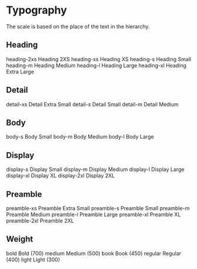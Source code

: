 
<Meta title="Style/Typography" />

# Typography

The scale is based on the place of the text in the hierarchy.

## Heading
<gds-flex display="flex" flex-direction="column">
    <gds-flex display="flex" gap="s" padding="l 0" align-items="center" border="0 0 4xs/primary 0">
        <gds-text min-width="30" align-items="left">heading-2xs</gds-text>
        <gds-text font-size="heading-2xs">Heading 2XS</gds-text>
    </gds-flex>
    <gds-flex display="flex" gap="s" padding="l 0" align-items="center" border="0 0 4xs/primary 0">
        <gds-text min-width="30" align-items="left">heading-xs</gds-text>
        <gds-text font-size="heading-xs">Heading XS</gds-text>
    </gds-flex>
    <gds-flex display="flex" gap="s" padding="l 0" align-items="center" border="0 0 4xs/primary 0">
        <gds-text min-width="30" align-items="left">heading-s</gds-text>
        <gds-text font-size="heading-s">Heading Small</gds-text>
    </gds-flex>
    <gds-flex display="flex" gap="s" padding="l 0" align-items="center" border="0 0 4xs/primary 0">
        <gds-text min-width="30" align-items="left">heading-m</gds-text>
        <gds-text font-size="heading-m">Heading Medium</gds-text>
    </gds-flex>
    <gds-flex display="flex" gap="s" padding="l 0" align-items="center" border="0 0 4xs/primary 0">
        <gds-text min-width="30" align-items="left">heading-l</gds-text>
        <gds-text font-size="heading-l">Heading Large</gds-text>
    </gds-flex>
    <gds-flex display="flex" gap="s" padding="l 0" align-items="center" border="0 0 4xs/primary 0">
        <gds-text min-width="30" align-items="left">heading-xl</gds-text>
        <gds-text font-size="heading-xl">Heading Extra Large</gds-text>
    </gds-flex>
</gds-flex>

## Detail
<gds-flex display="flex" flex-direction="column">
    <gds-flex display="flex" gap="s" padding="l 0" align-items="center" border="0 0 4xs/primary 0">
        <gds-text min-width="30" align-items="left">detail-xs</gds-text>
        <gds-text font-size="detail-xs">Detail Extra Small</gds-text>
    </gds-flex>
    <gds-flex display="flex" gap="s" padding="l 0" align-items="center" border="0 0 4xs/primary 0">
        <gds-text min-width="30" align-items="left">detail-s</gds-text>
        <gds-text font-size="detail-s">Detail Small</gds-text>
    </gds-flex>
    <gds-flex display="flex" gap="s" padding="l 0" align-items="center" border="0 0 4xs/primary 0">
        <gds-text min-width="30" align-items="left">detail-m</gds-text>
        <gds-text font-size="detail-m">Detail Medium</gds-text>
    </gds-flex>
</gds-flex>

## Body
<gds-flex display="flex" flex-direction="column">
    <gds-flex display="flex" gap="s" padding="l 0" align-items="center" border="0 0 4xs/primary 0">
        <gds-text min-width="30" align-items="left">body-s</gds-text>
        <gds-text font-size="body-s">Body Small</gds-text>
    </gds-flex>
    <gds-flex display="flex" gap="s" padding="l 0" align-items="center" border="0 0 4xs/primary 0">
        <gds-text min-width="30" align-items="left">body-m</gds-text>
        <gds-text font-size="body-m">Body Medium</gds-text>
    </gds-flex>
    <gds-flex display="flex" gap="s" padding="l 0" align-items="center" border="0 0 4xs/primary 0">
        <gds-text min-width="30" align-items="left">body-l</gds-text>
        <gds-text font-size="body-l">Body Large</gds-text>
    </gds-flex>
</gds-flex>

## Display
<gds-flex display="flex" flex-direction="column">
    <gds-flex display="flex" gap="s" padding="l 0" align-items="center" border="0 0 4xs/primary 0">
        <gds-text min-width="30" align-items="left">display-s</gds-text>
        <gds-text font-size="display-s">Display Small</gds-text>
    </gds-flex>
    <gds-flex display="flex" gap="s" padding="l 0" align-items="center" border="0 0 4xs/primary 0">
        <gds-text min-width="30" align-items="left">display-m</gds-text>
        <gds-text font-size="display-m">Display Medium</gds-text>
    </gds-flex>
    <gds-flex display="flex" gap="s" padding="l 0" align-items="center" border="0 0 4xs/primary 0">
        <gds-text min-width="30" align-items="left">display-l</gds-text>
        <gds-text font-size="display-l">Display Large</gds-text>
    </gds-flex>
    <gds-flex display="flex" gap="s" padding="l 0" align-items="center" border="0 0 4xs/primary 0">
        <gds-text min-width="30" align-items="left">display-xl</gds-text>
        <gds-text font-size="display-xl">Display XL</gds-text>
    </gds-flex>
    <gds-flex display="flex" gap="s" padding="l 0" align-items="center" border="0 0 4xs/primary 0">
        <gds-text min-width="30" align-items="left">display-2xl</gds-text>
        <gds-text font-size="display-2xl">Display 2XL</gds-text>
    </gds-flex>
</gds-flex>

## Preamble
<gds-flex display="flex" flex-direction="column">
    <gds-flex display="flex" gap="s" padding="l 0" align-items="center" border="0 0 4xs/primary 0">
        <gds-text min-width="30" align-items="left">preamble-xs</gds-text>
        <gds-text font-size="preamble-xs">Preamble Extra Small</gds-text>
    </gds-flex>
    <gds-flex display="flex" gap="s" padding="l 0" align-items="center" border="0 0 4xs/primary 0">
        <gds-text min-width="30" align-items="left">preamble-s</gds-text>
        <gds-text font-size="preamble-s">Preamble Small</gds-text>
    </gds-flex>
    <gds-flex display="flex" gap="s" padding="l 0" align-items="center" border="0 0 4xs/primary 0">
        <gds-text min-width="30" align-items="left">preamble-m</gds-text>
        <gds-text font-size="preamble-m">Preamble Medium</gds-text>
    </gds-flex>
    <gds-flex display="flex" gap="s" padding="l 0" align-items="center" border="0 0 4xs/primary 0">
        <gds-text min-width="30" align-items="left">preamble-l</gds-text>
        <gds-text font-size="preamble-l">Preamble Large</gds-text>
    </gds-flex>
    <gds-flex display="flex" gap="s" padding="l 0" align-items="center" border="0 0 4xs/primary 0">
        <gds-text min-width="30" align-items="left">preamble-xl</gds-text>
        <gds-text font-size="preamble-xl">Preamble XL</gds-text>
    </gds-flex>
    <gds-flex display="flex" gap="s" padding="l 0" align-items="center" border="0 0 4xs/primary 0">
        <gds-text min-width="30" align-items="left">preamble-2xl</gds-text>
        <gds-text font-size="preamble-2xl">Preamble 2XL</gds-text>
    </gds-flex>
</gds-flex>

## Weight
<gds-flex display="flex" flex-direction="column">
    <gds-flex display="flex" gap="s" padding="l 0" align-items="center" border="0 0 4xs/primary 0">
        <gds-text min-width="30" align-items="left">bold</gds-text>
        <gds-text weight="bold">Bold (700)</gds-text>
    </gds-flex>
    <gds-flex display="flex" gap="s" padding="l 0" align-items="center" border="0 0 4xs/primary 0">
        <gds-text min-width="30" align-items="left">medium</gds-text>
        <gds-text weight="medium">Medium (500)</gds-text>
    </gds-flex>
    <gds-flex display="flex" gap="s" padding="l 0" align-items="center" border="0 0 4xs/primary 0">
        <gds-text min-width="30" align-items="left">book</gds-text>
        <gds-text weight="book">Book (450)</gds-text>
    </gds-flex>
    <gds-flex display="flex" gap="s" padding="l 0" align-items="center" border="0 0 4xs/primary 0">
        <gds-text min-width="30" align-items="left">regular</gds-text>
        <gds-text weight="regular">Regular (400)</gds-text>
    </gds-flex>
    <gds-flex display="flex" gap="s" padding="l 0" align-items="center" border="0 0 4xs/primary 0">
        <gds-text min-width="30" align-items="left">light</gds-text>
        <gds-text weight="light">Light (300)</gds-text>
    </gds-flex>
</gds-flex>